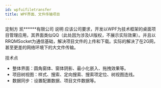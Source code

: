 ```yaml
---
id: wpfuifiletransfer
title: WPF界面、文件传输项目
---
```


定制方
凯******有限公司
说明
应该公司要求，开发以WPF为技术框架的桌面项目管理应用，其界面类似QQ（此处因为涉及UI版权，不展示实际效果）。并且以RRQMSocket为通信基础，解决项目文件的上传和下载。实际的解决了在2G网，甚至更差的网络环境下的大文件传输。

技术点
- 整体界面：圆角窗体、窗体阴影、最小化嵌入、拖拽效果等。
- 项目树视图：样式、搜索、定向搜索、搜索项定位、树视图连线。
- 数据同步：设置配置数据、项目文件数据等。

